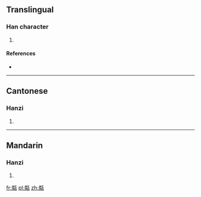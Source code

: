 ==Translingual==

===Han character===
{{Han char|rn=98|rad=瓦|as=12|sn=17|four=91217|canj=FQMVN}}

# {{defn|Han|sort=瓦12}}

====References====
* {{Han ref|kx=0752.070|dkj=21598|dj=1159.250|hdz=21432.070|uh=7510|ud=29968|bh=ED6F|bd=60783}}

----

==Cantonese==

===Hanzi===
{{yue-hanzi|jyut=|y=leun4}}

# {{defn|lang=yue|sort=瓦12}}

----

==Mandarin==

===Hanzi===
{{cmn-hanzi|pin=[[lín]] ([[lin2]]), [[shèn]] ([[shen4]]), [[shí]] ([[shi2]])|wg=lin<sup>2</sup>, shen<sup>4</sup>, shih<sup>2</sup>}}

# {{defn|lang=cmn|sort=瓦12}}

[[fr:甐]]
[[pl:甐]]
[[zh:甐]]